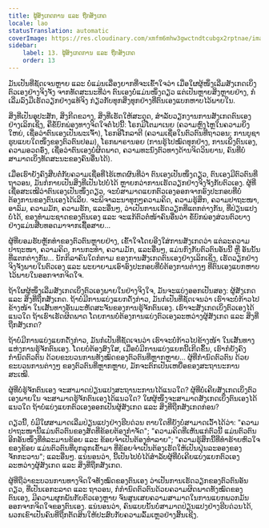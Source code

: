 ```yaml
---
title: ຜູ້ສັງເກດການ ແລະ ຖືກສັງເກດ
locale: lao
statusTranslation: automatic
coverImage: https://res.cloudinary.com/xmfm6mhw3gwctndtcubgx2rptnae/image/upload/v1740468922/small_cover_tratado_de_psicologia_revolucionaria_a4c0dca4e0.webp
sidebar:
    label: 13. ຜູ້ສັງເກດການ ແລະ ຖືກສັງເກດ
    order: 13
---
```

ມັນເປັນທີ່ຊັດເຈນຫຼາຍ ແລະ ບໍ່ແມ່ນເລື່ອງຍາກທີ່ຈະເຂົ້າໃຈວ່າ ເມື່ອໃຜຜູ້ໜຶ່ງເລີ່ມສັງເກດເບິ່ງຕົວເອງຢ່າງຈິງຈັງ ຈາກທັດສະນະທີ່ວ່າ ຕົນເອງບໍ່ແມ່ນໜຶ່ງດຽວ ແຕ່ເປັນຫຼາຍສິ່ງຫຼາຍຢ່າງ, ກໍເລີ່ມລົງມືເຮັດວຽກຢ່າງແທ້ຈິງ ກ່ຽວກັບທຸກສິ່ງທຸກຢ່າງທີ່ຕົນເອງແບກຫາບໄວ້ພາຍໃນ.

ສິ່ງທີ່ເປັນອຸປະສັກ, ສິ່ງກີດຂວາງ, ສິ່ງທີ່ເຮັດໃຫ້ສະດຸດ, ສຳລັບວຽກງານການສັງເກດຕົນເອງຢ່າງເລິກເຊິ່ງ, ຄືຂໍ້ບົກພ່ອງທາງຈິດໃຈຕໍ່ໄປນີ້: ໂຣກມິໂຕມາເນຍ (ຄວາມຫຼົງໄຫຼໃນຄວາມຍິ່ງໃຫຍ່, ເຊື່ອວ່າຕົນເອງເປັນພະເຈົ້າ), ໂຣກອີໂກລາຕີ (ຄວາມເຊື່ອໃນຕົວຕົນທີ່ຖາວອນ; ການບູຊາຮູບແບບໃດໜຶ່ງຂອງຕົວຕົນປອມ), ໂຣກພາຣານອຍ (ການຮູ້ໄປໝົດທຸກຢ່າງ, ການເພິ່ງຕົນເອງ, ຄວາມອວດອົ່ງ, ເຊື່ອວ່າຕົນເອງບໍ່ຜິດພາດ, ຄວາມທະນົງຕົວທາງດ້ານຈິດວິນຍານ, ຄົນທີ່ບໍ່ສາມາດເບິ່ງທັດສະນະຂອງຄົນອື່ນໄດ້).

ເມື່ອເຮົາຍັງຄົງສືບຕໍ່ກັບຄວາມເຊື່ອທີ່ໄຮ້ເຫດຜົນທີ່ວ່າ ຕົນເອງເປັນໜຶ່ງດຽວ, ຕົນເອງມີຕົວຕົນທີ່ຖາວອນ, ມັນກໍກາຍເປັນສິ່ງທີ່ເປັນໄປບໍ່ໄດ້ ຫຼາຍກວ່າການເຮັດວຽກຢ່າງຈິງຈັງກັບຕົວເອງ. ຜູ້ທີ່ເຊື່ອສະເໝີວ່າຕົນເອງເປັນໜຶ່ງດຽວ, ຈະບໍ່ສາມາດແຍກຕົວເອງອອກຈາກອົງປະກອບທີ່ບໍ່ຕ້ອງການຂອງຕົນເອງໄດ້ເລີຍ. ຈະພິຈາລະນາທຸກໆຄວາມຄິດ, ຄວາມຮູ້ສຶກ, ຄວາມປາຖະໜາ, ອາລົມ, ຄວາມມັກ, ຄວາມຮັກ, ແລະອື່ນໆ, ວ່າເປັນການເຮັດວຽກທີ່ແຕກຕ່າງກັນ, ທີ່ປ່ຽນແປງບໍ່ໄດ້, ຂອງທຳມະຊາດຂອງຕົນເອງ ແລະ ຈະແກ້ຕົວຕໍ່ໜ້າຄົນອື່ນວ່າ ຂໍ້ບົກພ່ອງສ່ວນຕົວບາງຢ່າງແມ່ນສືບທອດມາຈາກເຊື້ອສາຍ...

ຜູ້ທີ່ຍອມຮັບຫຼັກທຳຂອງຕົວຕົນຫຼາຍຢ່າງ, ເຂົ້າໃຈໂດຍອີງໃສ່ການສັງເກດວ່າ ແຕ່ລະຄວາມປາຖະໜາ, ຄວາມຄິດ, ການກະທຳ, ຄວາມມັກ, ແລະອື່ນໆ, ແມ່ນກົງກັບຕົວຕົນອັນນີ້ ຫຼື ອັນນັ້ນ ທີ່ແຕກຕ່າງກັນ... ນັກກິລາຄົນໃດກໍຕາມ ຂອງການສັງເກດຕົນເອງຢ່າງເລິກເຊິ່ງ, ເຮັດວຽກຢ່າງຈິງຈັງພາຍໃນຕົວເອງ ແລະ ພະຍາຍາມເອົາອົງປະກອບທີ່ບໍ່ຕ້ອງການຕ່າງໆ ທີ່ຕົນເອງແບກຫາບໄວ້ພາຍໃນອອກຈາກຈິດໃຈ.

ຖ້າໃຜຜູ້ໜຶ່ງເລີ່ມສັງເກດເບິ່ງຕົວເອງພາຍໃນຢ່າງຈິງໃຈ, ມັນຈະແບ່ງອອກເປັນສອງ: ຜູ້ສັງເກດ ແລະ ສິ່ງທີ່ຖືກສັງເກດ. ຖ້າບໍ່ມີການແບ່ງແຍກດັ່ງກ່າວ, ມັນກໍເປັນທີ່ຊັດເຈນວ່າ ເຮົາຈະບໍ່ກ້າວໄປຂ້າງໜ້າ ໃນເສັ້ນທາງອັນມະຫັດສະຈັນຂອງການຮູ້ຈັກຕົນເອງ. ເຮົາຈະສັງເກດເບິ່ງຕົວເອງໄດ້ແນວໃດ ຖ້າເຮົາເຮັດຜິດພາດ ໂດຍການບໍ່ຕ້ອງການແບ່ງຕົວເອງລະຫວ່າງຜູ້ສັງເກດ ແລະ ສິ່ງທີ່ຖືກສັງເກດ?

ຖ້າບໍ່ມີການແບ່ງແຍກດັ່ງກ່າວ, ມັນກໍເປັນທີ່ຊັດເຈນວ່າ ເຮົາຈະບໍ່ກ້າວໄປຂ້າງໜ້າ ໃນເສັ້ນທາງແຫ່ງການຮູ້ຈັກຕົນເອງ. ໂດຍບໍ່ຕ້ອງສົງໃສ, ເມື່ອບໍ່ມີການແບ່ງແຍກນີ້ເກີດຂຶ້ນ, ເຮົາກໍຍັງຄົງກຳນົດຕົວຕົນ ດ້ວຍຂະບວນການທັງໝົດຂອງຕົວຕົນທີ່ຫຼາກຫຼາຍ... ຜູ້ທີ່ກຳນົດຕົວຕົນ ດ້ວຍຂະບວນການຕ່າງໆ ຂອງຕົວຕົນທີ່ຫຼາກຫຼາຍ, ມັກຈະຕົກເປັນເຫຍື່ອຂອງສະຖານະການສະເໝີ.

ຜູ້ທີ່ບໍ່ຮູ້ຈັກຕົນເອງ ຈະສາມາດປ່ຽນແປງສະຖານະການໄດ້ແນວໃດ? ຜູ້ທີ່ບໍ່ເຄີຍສັງເກດເບິ່ງຕົວເອງພາຍໃນ ຈະສາມາດຮູ້ຈັກຕົນເອງໄດ້ແນວໃດ? ໃຜຜູ້ໜຶ່ງຈະສາມາດສັງເກດເບິ່ງຕົນເອງໄດ້ແນວໃດ ຖ້າບໍ່ແບ່ງແຍກຕົວເອງອອກເປັນຜູ້ສັງເກດ ແລະ ສິ່ງທີ່ຖືກສັງເກດກ່ອນ?

ດຽວນີ້, ບໍ່ມີໃຜສາມາດເລີ່ມປ່ຽນແປງຢ່າງຮີບດ່ວນ ຕາບໃດທີ່ຍັງບໍ່ສາມາດເວົ້າໄດ້ວ່າ: "ຄວາມປາຖະໜານີ້ແມ່ນຕົວຕົນຂອງສັດທີ່ຂ້ອຍຕ້ອງກຳຈັດ"; "ຄວາມຄິດທີ່ເຫັນແກ່ຕົວນີ້ ແມ່ນຕົວຕົນອີກອັນໜຶ່ງທີ່ທໍລະມານຂ້ອຍ ແລະ ຂ້ອຍຈຳເປັນຕ້ອງທຳລາຍ"; "ຄວາມຮູ້ສຶກນີ້ທີ່ທຳຮ້າຍຫົວໃຈຂອງຂ້ອຍ ແມ່ນຕົວຕົນທີ່ບຸກລຸກເຂົ້າມາ ທີ່ຂ້ອຍຈຳເປັນຕ້ອງເຮັດໃຫ້ເປັນຝຸ່ນລະອອງຂອງຈັກກະວານ"; ແລະອື່ນໆ. ແນ່ນອນວ່າ, ນີ້ເປັນໄປບໍ່ໄດ້ສຳລັບຜູ້ທີ່ບໍ່ເຄີຍແບ່ງແຍກຕົວເອງລະຫວ່າງຜູ້ສັງເກດ ແລະ ສິ່ງທີ່ຖືກສັງເກດ.

ຜູ້ທີ່ຖືວ່າຂະບວນການທາງຈິດໃຈທັງໝົດຂອງຕົນເອງ ວ່າເປັນການເຮັດວຽກຂອງຕົວຕົນອັນດຽວ, ທີ່ເປັນເອກະລາດ ແລະ ຖາວອນ, ກໍກຳນົດຕົວຕົນດ້ວຍຄວາມຜິດພາດທັງໝົດຂອງຕົນເອງ, ມີຄວາມຜູກພັນກັບຕົວເອງຫຼາຍ ຈົນສູນເສຍຄວາມສາມາດໃນການແຍກພວກມັນອອກຈາກຈິດໃຈຂອງຕົນເອງ. ແນ່ນອນວ່າ, ຄົນແບບນັ້ນບໍ່ສາມາດປ່ຽນແປງຢ່າງຮີບດ່ວນໄດ້, ພວກເຂົາເປັນຄົນທີ່ຖືກຕັດສິນໃຫ້ປະສົບກັບຄວາມລົ້ມເຫຼວຢ່າງສິ້ນເຊີງ.

